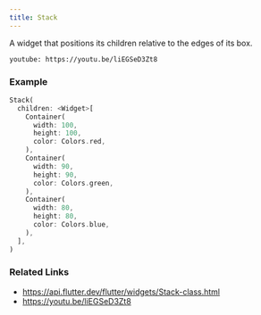 ```yaml
---
title: Stack
---
```


A widget that positions its children relative to the edges of its box.

`youtube: https://youtu.be/liEGSeD3Zt8`
### Example

```dart liveslice=Stack
Stack(
  children: <Widget>[
    Container(
      width: 100,
      height: 100,
      color: Colors.red,
    ),
    Container(
      width: 90,
      height: 90,
      color: Colors.green,
    ),
    Container(
      width: 80,
      height: 80,
      color: Colors.blue,
    ),
  ],
)
```

### Related Links
- https://api.flutter.dev/flutter/widgets/Stack-class.html
- https://youtu.be/liEGSeD3Zt8
